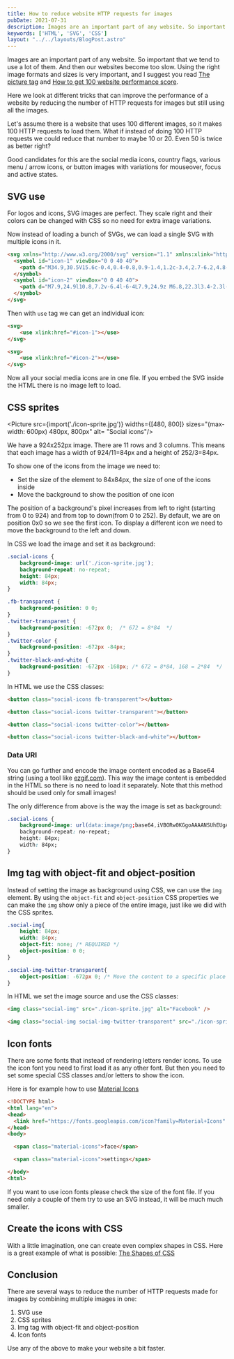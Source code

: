 ```yaml
---
title: How to reduce website HTTP requests for images
pubDate: 2021-07-31
description: Images are an important part of any website. So important that we tend to use a lot of them. And then our websites become too slow.
keywords: ['HTML', 'SVG', 'CSS']
layout: "../../layouts/BlogPost.astro"
---
```


Images are an important part of any website. So important that we tend to use a lot of them. And then our websites become too slow.
Using the right image formats and sizes is very important, and I suggest you read [The picture tag](/the-picture-tag) and [How to get 100 website performance score](/how-to-get-100-performance-score).

Here we look at different tricks that can improve the performance of a website by reducing the number of HTTP requests for images but still using all the images.

Let's assume there is a website that uses 100 different images, so it makes 100 HTTP requests to load them. 
What if instead of doing 100 HTTP requests we could reduce that number to maybe 10 or 20. Even 50 is twice as better right?

Good candidates for this are the social media icons, country flags, various menu / arrow icons, or button images with variations for mouseover, focus and active states.

## SVG use
For logos and icons, SVG images are perfect. They scale right and their colors can be changed with CSS so no need for extra image variations.

Now instead of loading a bunch of SVGs, we can load a single SVG with multiple icons in it. 

```html
<svg xmlns="http://www.w3.org/2000/svg" version="1.1" xmlns:xlink="http://www.w3.org/1999/xlink" viewBox="0 0 40 40" display="none" width="0" height="0">
  <symbol id="icon-1" viewBox="0 0 40 40">
    <path d="M34.9,30.5V15.6c-0.4,0.4-0.8,0.9-1.4,1.2c-3.4,2.7-6.2,4.8-8.2,6.6c-0.6,0.5-1.1,0.9-1.6,1.2c-0.4,0.3-0.9,0.6-1.7,0.9 c-0.7,0.3-1.4,0.5-2,0.5l0,0c-0.6,0-1.2-0.2-2-0.5c-0.7-0.3-1.2-0.6-1.7-0.9c-0.4-0.3-0.9-0.7-1.6-1.2c-2.1-1.7-4.8-3.8-8.2-6.6 c-0.5-0.4-0.9-0.8-1.4-1.2v14.9c0,0.2,0.1,0.3,0.2,0.4C5.7,31,5.9,31.1,6,31.1h28.4c0.2,0,0.3-0.1,0.4-0.2 C34.8,30.8,34.9,30.7,34.9,30.5L34.9,30.5z M34.9,10.2V9.7c0,0,0-0.1,0-0.2c0-0.1,0-0.2-0.1-0.2c-0.1,0-0.1,0-0.1-0.2 c0-0.1-0.1-0.2-0.2-0.1c-0.1,0-0.2,0-0.3,0H5.8C5.6,8.9,5.4,9,5.3,9.1C5.2,9.2,5.1,9.3,5.1,9.5c0,2.2,0.9,4,2.8,5.5 c2.5,2,5.1,4,7.7,6.1c0.1,0.1,0.3,0.2,0.7,0.5c0.4,0.3,0.6,0.5,0.9,0.7c0.2,0.2,0.5,0.4,0.8,0.6c0.3,0.2,0.7,0.4,0.9,0.5 c0.3,0.1,0.6,0.2,0.8,0.2l0,0c0.2,0,0.5-0.1,0.8-0.2c0.3-0.1,0.6-0.3,0.9-0.5c0.3-0.2,0.6-0.4,0.8-0.6c0.2-0.2,0.5-0.4,0.9-0.7 c0.4-0.3,0.6-0.5,0.6-0.5c2.7-2.1,5.3-4.2,7.7-6.1c0.7-0.5,1.4-1.2,2-2.2C34.6,11.8,34.9,11,34.9,10.2L34.9,10.2z M37.3,9.5v21 c0,0.8-0.3,1.6-0.9,2.2s-1.4,0.9-2.2,0.9H5.8c-0.8,0-1.6-0.3-2.2-0.9c-0.6-0.6-0.9-1.4-0.9-2.2v-21c0-0.8,0.3-1.6,0.9-2.2 s1.4-0.9,2.2-0.9h28.4c0.8,0,1.6,0.3,2.2,0.9S37.3,8.7,37.3,9.5z"></path>
  </symbol>
  <symbol id="icon-2" viewBox="0 0 40 40">
    <path d="M7.9,24.9l10.8,7.2v-6.4l-6-4L7.9,24.9z M6.8,22.3l3.4-2.3l-3.4-2.3V22.3L6.8,22.3z M21.4,32.1l10.8-7.2l-4.8-3.2l-6,4 C21.4,25.6,21.4,32.1,21.4,32.1z M20,23.3l4.9-3.3L20,16.8L15.1,20L20,23.3z M12.7,18.3l6-4V7.9L7.9,15.1L12.7,18.3z M29.8,20 l3.4,2.3v-4.6L29.8,20z M27.3,18.3l4.8-3.2L21.4,7.9v6.4L27.3,18.3z M36,15.1v9.8c0,0.5-0.2,0.9-0.6,1.1l-14.6,9.7 C20.5,35.9,20.3,36,20,36c-0.3,0-0.5-0.1-0.8-0.2L4.6,26C4.2,25.7,4,25.4,4,24.9v-9.8c0-0.5,0.2-0.9,0.6-1.1l14.6-9.8 C19.5,4.1,19.7,4,20,4c0.3,0,0.5,0.1,0.8,0.2L35.4,14C35.8,14.3,36,14.6,36,15.1z"></path>
  </symbol>
</svg>        
```

Then with `use` tag we can get an individual icon:
```html
<svg>
    <use xlink:href="#icon-1"></use>
</svg>

<svg>
    <use xlink:href="#icon-2"></use>
</svg>
```
Now all your social media icons are in one file. If you embed the SVG inside the HTML there is no image left to load.


## CSS sprites


<Picture src={import('./icon-sprite.jpg')}
        widths={[480, 800]} 
        sizes="(max-width: 600px) 480px, 800px" 
        alt= "Social icons"/>


We have a 924x252px image. There are 11 rows and 3 columns. This means that each image has a width of 924/11=84px and a height of 252/3=84px.

To show one of the icons from the image we need to:
* Set the size of the element to 84x84px, the size of one of the icons inside
* Move the background to show the position of one icon

The position of a background's pixel increases from left to right (starting from 0 to 924) and from top to down(from 0 to 252).
By default, we are on position 0x0 so we see the first icon.
To display a different icon we need to move the background to the left and down.

In CSS we load the image and set it as background:
```css
.social-icons {
    background-image: url('./icon-sprite.jpg');
    background-repeat: no-repeat;
    height: 84px;
    width: 84px;
}

.fb-transparent {
    background-position: 0 0;
}
.twitter-transparent {
    background-position: -672px 0;  /* 672 = 8*84  */
}
.twitter-color {
    background-position: -672px -84px; 
}
.twitter-black-and-white {
    background-position: -672px -168px; /* 672 = 8*84, 168 = 2*84  */
}
```
In HTML we use the CSS classes:
```html
<button class="social-icons fb-transparent"></button>

<button class="social-icons twitter-transparent"></button>

<button class="social-icons twitter-color"></button>

<button class="social-icons twitter-black-and-white"></button>
```


### Data URI
You can go further and encode the image content encoded as a Base64 string (using a tool like [ezgif.com](https://ezgif.com/image-to-datauri)). This way the image content is embedded in the HTML so there 
is no need to load it separately. Note that this method should be used only for small images! 

The only difference from above is the way the image is set as background:
```css
.social-icons {
    background-image: url(data:image/png;base64,iVBORw0KGgoAAAANSUhEUgAAA5wAAAD8CAYAAA....);
    background-repeat: no-repeat;
    height: 84px;
    width: 84px;
}
```



## Img tag with object-fit and object-position
Instead of setting the image as background using CSS, we can use the `img` element. By using the `object-fit` and `object-position`
CSS properties we can make the `img` show only a piece of the entire image, just like we did with the CSS sprites.

```css
.social-img{
    height: 84px;
    width: 84px;
    object-fit: none; /* REQUIRED */
    object-position: 0 0;
}

.social-img-twitter-transparent{
    object-position: -672px 0; /* Move the content to a specific place */
}
```

In HTML we set the image source and use the CSS classes:
```html
<img class="social-img" src="./icon-sprite.jpg" alt="Facebook" />

<img class="social-img social-img-twitter-transparent" src="./icon-sprite.jpg" alt="Twitter"/>
```



## Icon fonts
There are some fonts that instead of rendering letters render icons. 
To use the icon font you need to first load it as any other font. But then you need to set some special CSS classes and/or letters 
to show the icon.

Here is for example how to use [Material Icons](https://developers.google.com/fonts/docs/material_icons)

```html
<!DOCTYPE html>
<html lang="en">
<head>
  <link href="https://fonts.googleapis.com/icon?family=Material+Icons" rel="stylesheet">
</head>
<body>

  <span class="material-icons">face</span>

  <span class="material-icons">settings</span>

</body>
<html>
```

If you want to use icon fonts please check the size of the font file. 
If you need only a couple of them try to use an SVG instead, it will be much much smaller.


## Create the icons with CSS
With a little imagination, one can create even complex shapes in CSS. 
Here is a great example of what is possible: [The Shapes of CSS](https://css-tricks.com/the-shapes-of-css/)


## Conclusion
There are several ways to reduce the number of HTTP requests made for images by combining multiple images in one:
1. SVG use
2. CSS sprites
3. Img tag with object-fit and object-position
4. Icon fonts 

Use any of the above to make your website a bit faster.





